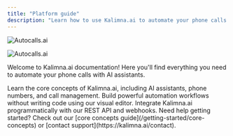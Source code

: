 ```yaml
---
title: "Platform guide"
description: "Learn how to use Kalimna.ai to automate your phone calls with AI"
---
```


<img
  className="block dark:hidden"
  src="https://autocalls.ai/ogimage-en.jpg"
  alt="Autocalls.ai"
/>

<img
  className="hidden dark:block"
  src="https://autocalls.ai/ogimage-en.jpg"
  alt="Autocalls.ai"
/>

Welcome to Kalimna.ai documentation\! Here you'll find everything you need to automate your phone calls with AI assistants.

<CardGroup cols={2}>
  <Card title="Platform Guide" icon="book" color="#06df4b" href="/platform-guide/overview">
    Learn the core concepts of Kalimna.ai, including AI assistants, phone numbers, and call management.
  </Card>
  <Card title="No-Code Automation" icon="wand-magic-sparkles" color="pink" href="/automation-platform/introduction">
    Build powerful automation workflows without writing code using our visual
    editor.
  </Card>
  <Card title="API Reference" icon="code" color="blue" href="/api-reference/introduction">
    Integrate Kalimna.ai programmatically with our REST API and webhooks.
  </Card>
</CardGroup>

<Note>
  Need help getting started? Check out our [core concepts
  guide](/getting-started/core-concepts) or [contact
  support](https://kalimna.ai/contact).
</Note>